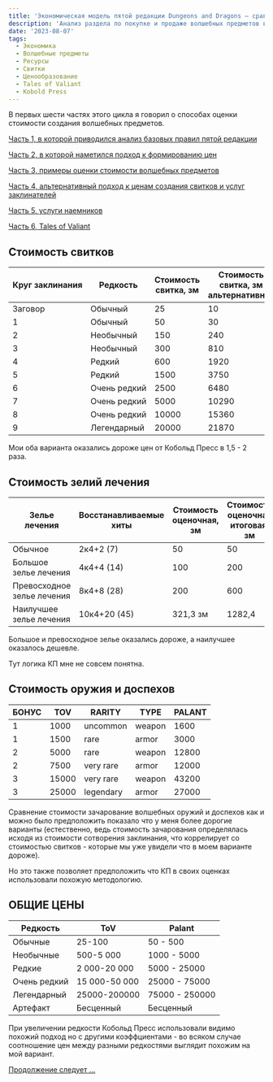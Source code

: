 ```yaml
---
title: 'Экономическая модель пятой редакции Dungeons and Dragons – сравнение подхода из Tales of Valiant и моего, часть 7'
description: 'Анализ раздела по покупке и продаже волшебных предметов в альфа версии варианта правил пятой редакции от Кобольд Пресс'
date: '2023-08-07'
tags:
  - Экономика
  - Волшебные предметы
  - Ресурсы
  - Свитки
  - Ценообразование
  - Tales of Valiant
  - Kobold Press
---
```


В первых шести частях этого цикла я говорил о способах оценки стоимости создания волшебных предметов.

[Часть 1, в которой приводился анализ базовых правил пятой редакции](https://cyborgsandmages.com/posts/articles/economy-dnd-model-1)

[Часть 2, в которой наметился подход к формированию цен](https://cyborgsandmages.com/posts/articles/economy-dnd-model-2)

[Часть 3, примеры оценки стоимости волшебных предметов](https://cyborgsandmages.com/posts/articles/economy-dnd-model-3)

[Часть 4, альтернативный подход к ценам создания свитков и услуг заклинателей](https://cyborgsandmages.com/posts/articles/economy-dnd-model-4)

[Часть 5, услуги наемников](https://cyborgsandmages.com/posts/articles/economy-dnd-model-5)

[Часть 6, Tales of Valiant](https://cyborgsandmages.com/posts/articles/economy-dnd-model-6)

## Стоимость свитков

| Круг заклинания | Редкость     | Стоимость свитка, зм | Стоимость свитка, зм альтернативная | ToV   |
| --------------- | ------------ | -------------------- | ----------------------------------- | ----- |
| Заговор         | Обычный      | 25                   | 10                                  | 10    |
| 1               | Обычный      | 50                   | 30                                  | 50    |
| 2               | Необычный    | 150                  | 240                                 | 100   |
| 3               | Необычный    | 300                  | 810                                 | 200   |
| 4               | Редкий       | 600                  | 1920                                | 350   |
| 5               | Редкий       | 1500                 | 3750                                | 650   |
| 6               | Очень редкий | 2500                 | 6480                                | 1500  |
| 7               | Очень редкий | 5000                 | 10290                               | 2500  |
| 8               | Очень редкий | 10000                | 15360                               | 5000  |
| 9               | Легендарный  | 20000                | 21870                               | 10500 |

Мои оба варианта оказались дороже цен от Кобольд Пресс в 1,5 - 2 раза.

## Стоимость зелий лечения

| Зелье лечения              | Восстанавливаемые хиты | Стоимость оценочная, зм | Стоимость оценочная итоговая, зм | ToV  |
| -------------------------- | ---------------------- | ----------------------- | -------------------------------- | ---- |
| Обычное                    | 2к4+2 (7)              | 50                      | 50                               | 50   |
| Большое зелье лечения      | 4к4+4 (14)             | 100                     | 200                              | 100  |
| Превосходное зелье лечения | 8к4+8 (28)             | 200                     | 600                              | 350  |
| Наилучшее зелье лечения    | 10к4+20 (45)           | 321,3 зм                | 1282,4                           | 1500 |

Большое и превосходное зелье оказались дороже, а наилучшее оказалось дешевле.

Тут логика КП мне не совсем понятна.

## Стоимость оружия и доспехов

| БОНУС | TOV   | RARITY    | TYPE   | PALANT |
| ----- | ----- | --------- | ------ | ------ |
| 1     | 1000  | uncommon  | weapon | 1600   |
| 1     | 1500  | rare      | armor  | 3000   |
| 2     | 5000  | rare      | weapon | 12800  |
| 2     | 7500  | very rare | armor  | 12000  |
| 3     | 15000 | very rare | weapon | 43200  |
| 3     | 25000 | legendary | armor  | 27000  |

Сравнение стоимости зачарование волшебных оружий и доспехов как и можно было предположить показало что у меня более дорогие варианты (естественно, ведь стоимость зачарования определялась исходя из стоимости сотворения заклинания, что коррелирует со стоимостью свитков - которые мы уже увидели что в моем варианте дороже).

Но это также позволяет предположить что КП в своих оценках использовали похожую методологию.

## ОБЩИЕ ЦЕНЫ

| Редкость     | ToV           | Palant         |
| ------------ | ------------- | -------------- |
| Обычные      | 25-100        | 50 - 500       |
| Необычные    | 500-5 000     | 1000 - 5000    |
| Редкие       | 2 000-20 000  | 5000 - 25000   |
| Очень редкий | 15 000-50 000 | 25000 - 75000  |
| Легендарный  | 25000-200000  | 75000 - 250000 |
| Артефакт     | Бесценный     | Бесценный      |

При увеличении редкости Кобольд Пресс использовали видимо похожий подход но с другими коэффциентами - во всяком случае соотношение цен между разными редкостями выглядит похожим на мой вариант.

[Продолжение следует …](https://cyborgsandmages.com/posts/articles/economy-dnd-model-8)
